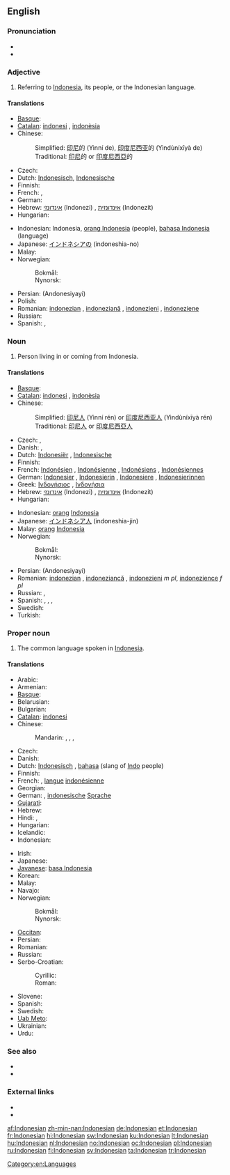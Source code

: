 {{interwiktionary|code=id}}
{{also|indonesian}}
==English==
{{wikipedia}}

===Pronunciation===
* {{audio|en-us-Indonesian.ogg|Audio (US)}}
* {{rhymes|iːʒən}}

===Adjective===
{{en-adj|-}}

# Referring to [[Indonesia]], its people, or the Indonesian language.

====Translations====
{{trans-top|referring to [[Indonesia]]}}
* [[Basque]]: {{t-|eu|indonesiar|xs=Basque}}
* [[Catalan]]: [[indonesi]] {{m}}, [[indonèsia]] {{f}}
* Chinese:
*: Simplified: [[印尼]]的 (Yìnní de), [[印度尼西亚]]的 (Yìndùníxīyà de)
*: Traditional: [[印尼]]的 or [[印度尼西亞]]的
* Czech: {{t-|cs|indonéský}}
* Dutch: [[Indonesisch]], [[Indonesische]]
* Finnish: {{t+|fi|indonesialainen}}
* French: {{t+|fr|indonésien|m}}, {{t+|fr|indonésienne|f}}
* German: {{t+|de|indonesisch}}
* Hebrew: [[אינדונזי]] (Indonezi) {{m}}, [[אינדונזית]] (Indonezit) {{f}}
* Hungarian: {{t|hu|indonéz}}
{{trans-mid}}
* Indonesian: Indonesia, [[orang Indonesia]] (people), [[bahasa Indonesia]] (language)
* Japanese: [[インドネシアの]] (indoneshia-no)
* Malay: {{t-|ms|Indonesia|xs=Malay}}
* Norwegian:
*: Bokmål: {{t|nb|indonesisk}}
*: Nynorsk: {{t|nn|indonesisk}}
* Persian: {{fa-Arab|[[اندونزیایی]]}} (Andonesiyayi)
* Polish: {{t+|pl|indonezyjski|m}}
* Romanian: [[indonezian]] {{m}}, [[indoneziană]] {{f}}, [[indonezieni]] {{m|p}}, [[indoneziene]] {{f|p}}
* Russian: {{t|ru|индонезийский|tr=indonezíjskij}}
* Spanish: {{t+|es|indonesio|m}}, {{t-|es|indonesia|f}}
{{trans-bottom}}

===Noun===
{{en-noun}}

# Person living in or coming from Indonesia.

====Translations====
{{trans-top|person}}
* [[Basque]]: {{t-|eu|indonesiar|xs=Basque}}
* [[Catalan]]: [[indonesi]] {{m}}, [[indonèsia]] {{f}}
* Chinese:
*: Simplified: [[印尼人]] (Yìnní rén) or [[印度尼西亚人]] (Yìndùníxīyà rén)
*: Traditional: [[印尼人]] or [[印度尼西亞人]]
* Czech: {{t|cs|Indonésan|m}}, {{t|cs|Indonésanka|f}}
* Danish: {{t|da|Indoneser}}, {{t|da|Indonesere|p}}
* Dutch: [[Indonesiër]] {{m}}, [[Indonesische]] {{f}}
* Finnish: {{t+|fi|indonesialainen}}
* French: [[Indonésien]] {{m}}, [[Indonésienne]] {{f}}, [[Indonésiens]] {{m|p}}, [[Indonésiennes]] {{f|p}}
* German: [[Indonesier]] {{m}}, [[Indonesierin]] {{f}}, [[Indonesiere]] {{m|p}}, [[Indonesierinnen]] {{f|p}}
* Greek: [[Ινδονήσιος]] {{m}}, [[Ινδονήσια]] {{f}}
* Hebrew: [[אינדונזי]] (Indonezi) {{m}}, [[אינדונזית]] (Indonezit) {{f}}
* Hungarian: {{t|hu|indonéz}}
{{trans-mid}}
* Indonesian: [[orang]] [[Indonesia]]
* Japanese: [[インドネシア人]] (indoneshia-jin)
* Malay: [[orang]] [[Indonesia]]
* Norwegian:
*: Bokmål: {{t|nb|indonesier|m}}
*: Nynorsk: {{t|nn|indonesiar|m}}
* Persian: {{fa-Arab|[[اندونزیایی]]}} (Andonesiyayi)
* Romanian: [[indonezian]] {{m}}, [[indoneziancă]] {{f}}, [[indonezieni]] ''m pl'', [[indonezience]] ''f pl''
* Russian: {{t|ru|индонезиец|m|tr=indonezíjec}},  {{t|ru|индонезийка|f|tr=indonezíjka}}
* Spanish: {{t+|es|indonesio|m}}, {{t-|es|indonesia|f}}, {{t-|es|indonesios|m|p}}, {{t-|es|indonesias|f|p}}
* Swedish: {{t|sv|indones}}
* Turkish: {{t|tr|Endonezyalı}}
{{trans-bottom}}

===Proper noun===
{{en-proper noun}}

# The common language spoken in [[Indonesia]].

====Translations====
{{trans-top|language}}
* Arabic: {{t|ar|أندونيسية|f|tr='andunisiyya|sc=Arab}}
* Armenian: {{t-|hy|ինդոնեզերեն|tr=indonezeren}}
* [[Basque]]: {{t|eu|indonesiera|xs=Basque}}
* Belarusian: {{t|be|інданезійская|f|tr=indanezíjskaja|sc=Cyrl}}
* Bulgarian: {{t|bg|индонезийски|m|tr=indonezíjski|sc=Cyrl}}
* [[Catalan]]: [[indonesi]] {{m}}
* Chinese:
*: Mandarin: {{t|zh|印度尼西亞語|sc=Hani}}, {{t|zh|印度尼西亚语|tr=Yìndùníxīyà yǔ|sc=Hani}}, {{t|zh|印尼語|sc=Hani}}, {{t|zh|印尼语|tr=Yìnní yǔ|sc=Hani}}
* Czech: {{t+|cs|indonéština|f}}
* Danish: {{t|da|Indonesisk}}
* Dutch: [[Indonesisch]] {{n}}, [[bahasa]] (slang of [[Indo]] people)
* Finnish: {{t+|fi|indonesia}}
* French: {{t|fr|indonésien|m}}, [[langue]] [[indonésienne]] {{f}}
* Georgian: {{t|ka|ინდონეზიური|tr=indoneziuri|sc=Geor}}
* German: {{t|de|Indonesisch|n}}, [[indonesische]] [[Sprache]] {{f}}
* [[Gujarati]]: {{t|gu|ઇન્ડોનેશિયન|tr=inḍoneśiyan|sc=Gujr}}
* Hebrew: {{t|he|אינדונזית|f|tr=indonezít|alt=אִינְדּוֹנֶזִית|sc=Hebr}}
* Hindi: {{t+|hi|इन्डोनेशियन|tr=inḍoneśiyan|sc=Deva}}, {{t|hi|इन्डोनेशियाई|f|tr=inḍoneśiyā'ī|sc=Deva}}
* Hungarian: {{t|hu|indonéz}}
* Icelandic: {{t|is|Bahasa Indónesía}}
* Indonesian: {{t+|id|bahasa Indonesia|xs=Indonesian}}
{{trans-mid}}
* Irish: {{t|ga|Indinéisis|f}}
* Japanese: {{t|ja|インドネシア語|tr=Indoneshia-go|sc=Jpan}}
* [[Javanese]]: [[basa Indonesia]]
* Korean: {{t|ko|인도네시아어|tr=Indonesia-eo|sc=Kore}}
* Malay: {{t-|ms|bahasa Indonesia|xs=Malay}}
* Navajo: {{tø|nv|Indoníízha bizaad}}
* Norwegian:
*: Bokmål: {{t|nb|indonesisk|m}}
*: Nynorsk: {{t|nn|indonesisk|m}}
* [[Occitan]]: {{t+|oc|indonesian|m|xs=Occitan}}
* Persian: {{t|fa|اندونزیایی|tr=enduneziyâyi|sc=fa-Arab}}
* Romanian: {{t+|ro|indoneziană|f}}
* Russian: {{t|ru|индонезийский|m|tr=indonezíjskij}}
* Serbo-Croatian:
*: Cyrillic: {{t|sh|индонезијски|m}}
*: Roman: {{t|sh|indonezijski|m}}
* Slovene: {{t|sl|indonezijščina|f}}
* Spanish: {{t+|es|indonesio|m}}
* Swedish: {{t+|sv|indonesiska|c}}
* [[Uab Meto]]: {{tø|aoz|uab Indonesia}}
* Ukrainian: {{t|uk|індонезійська|f|tr=indonezíjs'ka|sc=Cyrl}}
* Urdu: {{t|ur|انڈونیشیائی|f|tr=inḍoneśiyā'ī|sc=ur-Arab}}
{{trans-bottom}}

===See also===
* {{langcat}}
* {{langlist}}

===External links===
* {{ISO 639|link=Ethnologue|1code=id|code=ind}}
* {{websters-online}}

[[Category:en:Languages]]

[[af:Indonesian]]
[[zh-min-nan:Indonesian]]
[[de:Indonesian]]
[[et:Indonesian]]
[[fr:Indonesian]]
[[hi:Indonesian]]
[[sw:Indonesian]]
[[ku:Indonesian]]
[[lt:Indonesian]]
[[hu:Indonesian]]
[[nl:Indonesian]]
[[no:Indonesian]]
[[oc:Indonesian]]
[[pl:Indonesian]]
[[ru:Indonesian]]
[[fi:Indonesian]]
[[sv:Indonesian]]
[[ta:Indonesian]]
[[tr:Indonesian]]